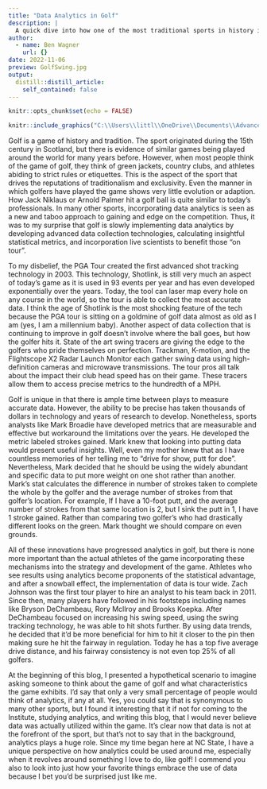 ```yaml
---
title: "Data Analytics in Golf"
description: |
  A quick dive into how one of the most traditional sports in history is implementing data into the game.
author:
  - name: Ben Wagner
    url: {}
date: 2022-11-06
preview: GolfSwing.jpg
output:
  distill::distill_article:
    self_contained: false
---
```



```r
knitr::opts_chunk$set(echo = FALSE)
```

```r
knitr::include_graphics("C:\\Users\\littl\\OneDrive\\Documents\\Advanced Data Sci\\Wagner_website\\GolfSwing.jpg")

``` 

Golf is a game of history and tradition. The sport originated during the 15th century in Scotland, but there is evidence of similar games being played around the world for many years before. However, when most people think of the game of golf, they think of green jackets, country clubs, and athletes abiding to strict rules or etiquettes. This is the aspect of the sport that drives the reputations of traditionalism and exclusivity. Even the manner in which golfers have played the game shows very little evolution or adaption. How Jack Niklaus or Arnold Palmer hit a golf ball is quite similar to today’s professionals. In many other sports, incorporating data analytics is seen as a new and taboo approach to gaining and edge on the competition. Thus, it was to my surprise that golf is slowly implementing data analytics by developing advanced data collection technologies, calculating insightful statistical metrics, and incorporation live scientists to benefit those “on tour”.

To my disbelief, the PGA Tour created the first advanced shot tracking technology in 2003. This technology, Shotlink, is still very much an aspect of today’s game as it is used in 93 events per year and has even developed exponentially over the years. Today, the tool can laser map every hole on any course in the world, so the tour is able to collect the most accurate data. I think the age of Shotlink is the most shocking feature of the tech because the PGA tour is sitting on a goldmine of golf data almost as old as I am (yes, I am a millennium baby). Another aspect of data collection that is continuing to improve in golf doesn’t involve where the ball goes, but how the golfer hits it. State of the art swing tracers are giving the edge to the golfers who pride themselves on perfection. Trackman, K-motion, and the Flightscope X2 Radar Launch Monitor each gather swing data using high-definition cameras and microwave transmissions. The tour pros all talk about the impact their club head speed has on their game. These tracers allow them to access precise metrics to the hundredth of a MPH.
	
Golf is unique in that there is ample time between plays to measure accurate data. However, the ability to be precise has taken thousands of dollars in technology and years of research to develop. Nonetheless, sports analysts like Mark Broadie have developed metrics that are measurable and effective but workaround the limitations over the years. He developed the metric labeled strokes gained. Mark knew that looking into putting data would present useful insights. Well, even my mother knew that as I have countless memories of her telling me to “drive for show, putt for doe”. Nevertheless, Mark decided that he should be using the widely abundant and specific data to put more weight on one shot rather than another. Mark’s stat calculates the difference in number of strokes taken to complete the whole by the golfer and the average number of strokes from that golfer’s location. For example, If I have a 10-foot putt, and the average number of strokes from that same location is 2, but I sink the putt in 1, I have 1 stroke gained. Rather than comparing two golfer’s who had drastically different looks on the green. Mark thought we should compare on even grounds.
	
All of these innovations have progressed analytics in golf, but there is none more important than the actual athletes of the game incorporating these mechanisms into the strategy and development of the game. Athletes who see results using analytics become proponents of the statistical advantage, and after a snowball effect, the implementation of data is tour wide. Zach Johnson was the first tour player to hire an analyst to his team back in 2011. Since then, many players have followed in his footsteps including names like Bryson DeChambeau, Rory Mcllroy and Brooks Koepka. After DeChambeau focused on increasing his swing speed, using the swing tracking technology, he was able to hit shots further. By using data trends, he decided that it’d be more beneficial for him to hit it closer to the pin then making sure he hit the fairway in regulation. Today he has a top five average drive distance, and his fairway consistency is not even top 25% of all golfers. 
	
At the beginning of this blog, I presented a hypothetical scenario to imagine asking someone to think about the game of golf and what characteristics the game exhibits. I’d say that only a very small percentage of people would think of analytics, if any at all. Yes, you could say that is synonymous to many other sports, but I found it interesting that it if not for coming to the Institute, studying analytics, and writing this blog, that I would never believe data was actually utilized within the game. It’s clear now that data is not at the forefront of the sport, but that’s not to say that in the background, analytics plays a huge role. Since my time began here at NC State, I have a unique perspective on how analytics could be used around me, especially when it revolves around something I love to do, like golf! I commend you also to look into just how your favorite things embrace the use of data because I bet you’d be surprised just like me.